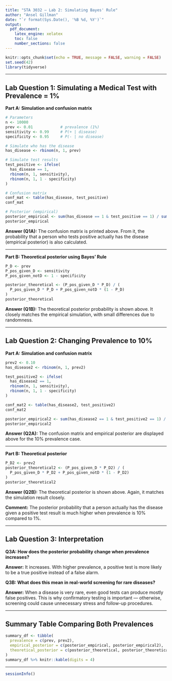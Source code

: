 ---
title: "STA 3032 — Lab 2: Simulating Bayes' Rule"
author: "Ansel Gillman"
date: "`r format(Sys.Date(), '%B %d, %Y')`"
output:
  pdf_document:
    latex_engine: xelatex
    toc: false
    number_sections: false
---

```{r setup, include=FALSE}
knitr::opts_chunk$set(echo = TRUE, message = FALSE, warning = FALSE)
set.seed(42)
library(tidyverse)
```



---

## Lab Question 1: Simulating a Medical Test with Prevalence = 1%

**Part A: Simulation and confusion matrix**

```{r sim-prevalence-1}
# Parameters
n <- 10000
prev <- 0.01            # prevalence (1%)
sensitivity <- 0.99     # P(+ | disease)
specificity <- 0.95     # P(- | no disease)

# Simulate who has the disease
has_disease <- rbinom(n, 1, prev)

# Simulate test results
test_positive <- ifelse(
  has_disease == 1,
  rbinom(n, 1, sensitivity),
  rbinom(n, 1, 1 - specificity)
)

# Confusion matrix
conf_mat <- table(has_disease, test_positive)
conf_mat

# Posterior (empirical)
posterior_empirical <- sum(has_disease == 1 & test_positive == 1) / sum(test_positive == 1)
posterior_empirical
```

**Answer (Q1A):** The confusion matrix is printed above. From it, the probability that a person who tests positive actually has the disease (empirical posterior) is also calculated.

---

**Part B: Theoretical posterior using Bayes’ Rule**

```{r bayes-theoretical-1}
P_D <- prev
P_pos_given_D <- sensitivity
P_pos_given_notD <- 1 - specificity

posterior_theoretical <- (P_pos_given_D * P_D) / (
  P_pos_given_D * P_D + P_pos_given_notD * (1 - P_D)
)
posterior_theoretical
```

**Answer (Q1B):** The theoretical posterior probability is shown above. It closely matches the empirical simulation, with small differences due to randomness.

---

## Lab Question 2: Changing Prevalence to 10%

**Part A: Simulation and confusion matrix**

```{r sim-prevalence-10}
prev2 <- 0.10
has_disease2 <- rbinom(n, 1, prev2)

test_positive2 <- ifelse(
  has_disease2 == 1,
  rbinom(n, 1, sensitivity),
  rbinom(n, 1, 1 - specificity)
)

conf_mat2 <- table(has_disease2, test_positive2)
conf_mat2

posterior_empirical2 <- sum(has_disease2 == 1 & test_positive2 == 1) / sum(test_positive2 == 1)
posterior_empirical2
```

**Answer (Q2A):** The confusion matrix and empirical posterior are displayed above for the 10% prevalence case.

---

**Part B: Theoretical posterior**

```{r bayes-theoretical-10}
P_D2 <- prev2
posterior_theoretical2 <- (P_pos_given_D * P_D2) / (
  P_pos_given_D * P_D2 + P_pos_given_notD * (1 - P_D2)
)
posterior_theoretical2
```

**Answer (Q2B):** The theoretical posterior is shown above. Again, it matches the simulation result closely.

**Comment:** The posterior probability that a person actually has the disease given a positive test result is much higher when prevalence is 10% compared to 1%.

---

## Lab Question 3: Interpretation

**Q3A: How does the posterior probability change when prevalence increases?**

**Answer:** It increases. With higher prevalence, a positive test is more likely to be a true positive instead of a false alarm.

**Q3B: What does this mean in real-world screening for rare diseases?**

**Answer:** When a disease is very rare, even good tests can produce mostly false positives. This is why confirmatory testing is important — otherwise, screening could cause unnecessary stress and follow-up procedures.

---

## Summary Table Comparing Both Prevalences

```{r summary-table}
summary_df <- tibble(
  prevalence = c(prev, prev2),
  empirical_posterior = c(posterior_empirical, posterior_empirical2),
  theoretical_posterior = c(posterior_theoretical, posterior_theoretical2)
)
summary_df %>% knitr::kable(digits = 4)
```

---

```{r session-info, echo=FALSE}
sessionInfo()
```
